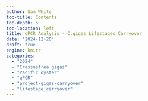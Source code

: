 ```yaml
---
author: Sam White
toc-title: Contents
toc-depth: 5
toc-location: left
title: qPCR Analysis - C.gigas Lifestages Carryover
date: '2024-12-20'
draft: true
engine: knitr
categories: 
  - "2024"
  - "Crassostrea gigas"
  - "Pacific oyster"
  - "qPCR"
  - "project-gigas-carryover"
  - "lifestage_carryover"
---
```


